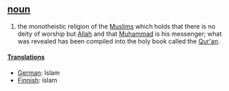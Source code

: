 == [[noun]] ==
# the monotheistic religion of the [[Muslim]]s which holds that there is no deity of worship but [[Allah]] and that [[Muhammad]] is his messenger; what was revealed has been compiled into the holy book called the [[Qur'an]].

==== [[Translations]] ====

*[[German]]: Islam
*[[Finnish]]: islam